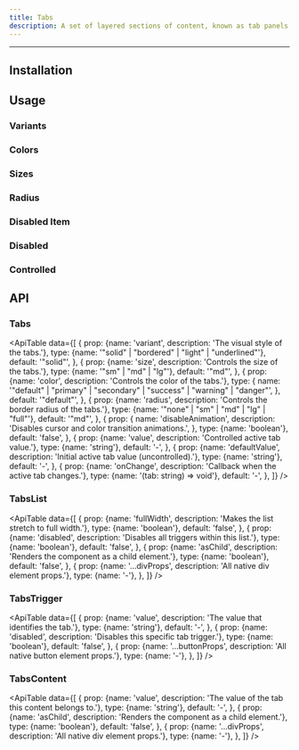 ```yaml
---
title: Tabs
description: A set of layered sections of content, known as tab panels, that are displayed one at a time.
---
```



<ComponentLinks name="Tabs" />

---

## Installation

<PackageManagers packageName="tabs" />

## Usage

<CodeDemo code={TabsDemos.usage} />

### Variants

<CodeDemo code={TabsDemos.variants} />

### Colors

<CodeDemo code={TabsDemos.colors} />

### Sizes

<CodeDemo code={TabsDemos.sizes} />

### Radius

<CodeDemo code={TabsDemos.radius} />

### Disabled Item

<CodeDemo code={TabsDemos.disabledItem} />

### Disabled

<CodeDemo code={TabsDemos.disabled} />

### Controlled

<CodeDemo code={TabsDemos.controlled} />

## API

### Tabs

<ApiTable
  data={[
    {
      prop: {name: 'variant', description: 'The visual style of the tabs.'},
      type: {name: '"solid" | "bordered" | "light" | "underlined"'},
      default: '"solid"',
    },
    {
      prop: {name: 'size', description: 'Controls the size of the tabs.'},
      type: {name: '"sm" | "md" | "lg"'},
      default: '"md"',
    },
    {
      prop: {name: 'color', description: 'Controls the color of the tabs.'},
      type: {
        name: '"default" | "primary" | "secondary" | "success" | "warning" | "danger"',
      },
      default: '"default"',
    },
    {
      prop: {name: 'radius', description: 'Controls the border radius of the tabs.'},
      type: {name: '"none" | "sm" | "md" | "lg" | "full"'},
      default: '"md"',
    },
    {
      prop: {
        name: 'disableAnimation',
        description: 'Disables cursor and color transition animations.',
      },
      type: {name: 'boolean'},
      default: 'false',
    },
    {
      prop: {name: 'value', description: 'Controlled active tab value.'},
      type: {name: 'string'},
      default: '-',
    },
    {
      prop: {name: 'defaultValue', description: 'Initial active tab value (uncontrolled).'},
      type: {name: 'string'},
      default: '-',
    },
    {
      prop: {name: 'onChange', description: 'Callback when the active tab changes.'},
      type: {name: '(tab: string) => void'},
      default: '-',
    },
  ]}
/>

### TabsList

<ApiTable
  data={[
    {
      prop: {name: 'fullWidth', description: 'Makes the list stretch to full width.'},
      type: {name: 'boolean'},
      default: 'false',
    },
    {
      prop: {name: 'disabled', description: 'Disables all triggers within this list.'},
      type: {name: 'boolean'},
      default: 'false',
    },
    {
      prop: {name: 'asChild', description: 'Renders the component as a child element.'},
      type: {name: 'boolean'},
      default: 'false',
    },
    {
      prop: {name: '...divProps', description: 'All native div element props.'},
      type: {name: '-'},
    },
  ]}
/>

### TabsTrigger

<ApiTable
  data={[
    {
      prop: {name: 'value', description: 'The value that identifies the tab.'},
      type: {name: 'string'},
      default: '-',
    },
    {
      prop: {name: 'disabled', description: 'Disables this specific tab trigger.'},
      type: {name: 'boolean'},
      default: 'false',
    },
    {
      prop: {name: '...buttonProps', description: 'All native button element props.'},
      type: {name: '-'},
    },
  ]}
/>

### TabsContent

<ApiTable
  data={[
    {
      prop: {name: 'value', description: 'The value of the tab this content belongs to.'},
      type: {name: 'string'},
      default: '-',
    },
    {
      prop: {name: 'asChild', description: 'Renders the component as a child element.'},
      type: {name: 'boolean'},
      default: 'false',
    },
    {
      prop: {name: '...divProps', description: 'All native div element props.'},
      type: {name: '-'},
    },
  ]}
/>
